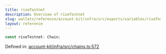 ```yaml
---
title: riseTestnet
description: Overview of riseTestnet
slug: wallets/reference/account-kit/infra/src/exports/variables/riseTestnet
layout: reference
---
```


```ts
const riseTestnet: Chain;
```

Defined in: [account-kit/infra/src/chains.ts:572](https://github.com/alchemyplatform/aa-sdk/blob/5b9429f0f16dcd4ff822527b8de589e19e88faa7/account-kit/infra/src/chains.ts#L572)
